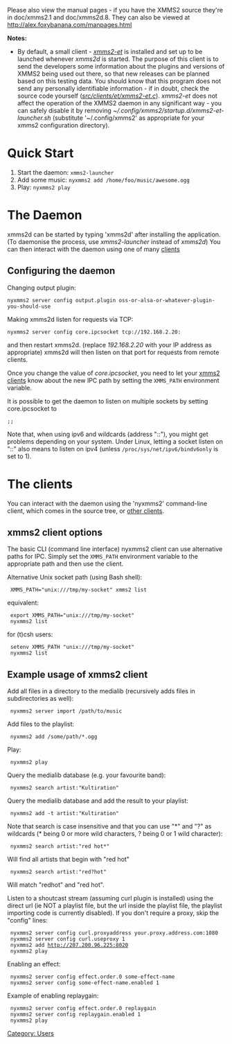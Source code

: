 Please also view the manual pages - if you have the XMMS2 source they're in doc/xmms2.1 and doc/xmms2d.8. They can also be viewed at http://alex.foxybanana.com/manpages.html

'''Notes:'''
* By default, a small client - ''[[ET | xmms2-et]]'' is installed and set up to be launched whenever ''xmms2d'' is started. The purpose of this client is to send the developers some information about the plugins and versions of XMMS2 being used out there, so that new releases can be planned based on this testing data. You should know that this program does not send any personally identifiable information - if in doubt, check the source code yourself (''[http://git.xmms.se/cgit.cgi/xmms2/xmms2-devel/tree/src/clients/et/xmms2-et.c src/clients/et/xmms2-et.c]''). ''xmms2-et'' does not affect the operation of the XMMS2 daemon in any significant way - you can safely disable it by removing ''~/.config/xmms2/startup.d/xmms2-et-launcher.sh'' (substitute '~/.config/xmms2' as appropriate for your xmms2 configuration directory).

= Quick Start =
# Start the daemon: <code>xmms2-launcher</code>
# Add some music: <code>nyxmms2 add /home/foo/music/awesome.ogg</code>
# Play: <code>nyxmms2 play</code>

= The Daemon =

xmms2d can be started by typing 'xmms2d' after installing the application. (To daemonise the process, use ''xmms2-launcher'' instead of ''xmms2d'') You can then interact with the daemon using one of many [[#The clients | clients]]

== Configuring the daemon ==
Changing output plugin:

 nyxmms2 server config output.plugin oss-or-alsa-or-whatever-plugin-you-should-use

Making xmms2d listen for requests via TCP:

 nyxmms2 server config core.ipcsocket tcp://192.168.2.20:<port> 

and then restart xmms2d. (replace ''192.168.2.20'' with your IP address as appropriate) xmms2d will then listen on that port for requests from remote clients.

Once you change the value of ''core.ipcsocket'', you need to let your [[XMMS2 Clients|xmms2 clients]] know about the new IPC path by setting the <code>XMMS_PATH</code> environment variable.

It is possible to get the daemon to listen on multiple sockets by setting core.ipcsocket to 

 <path>;<path>;<path>

Note that, when using ipv6 and wildcards (address "::"), you might get problems depending on your system. Under Linux, letting a socket listen on "::" also means to listen on ipv4 (unless <code>/proc/sys/net/ipv6/bindv6only</code> is set to 1).

= The clients =
You can interact with the daemon using the 'nyxmms2' command-line client, which comes in the source tree, or [[XMMS2_Clients | other clients]].

== xmms2 client options ==

The basic CLI (command line interface) nyxmms2 client can use alternative paths for IPC. Simply set the <code>XMMS_PATH</code> environment variable to the appropriate path and then use the client.

Alternative Unix socket path (using Bash shell):

  XMMS_PATH="unix:///tmp/my-socket" xmms2 list

equivalent:

  export XMMS_PATH="unix:///tmp/my-socket"
  nyxmms2 list

for (t)csh users:

  setenv XMMS_PATH "unix:///tmp/my-socket"
  nyxmms2 list

== Example usage of xmms2 client ==

Add all files in a directory to the medialib (recursively adds files in subdirectories as well):

  nyxmms2 server import /path/to/music

Add files to the playlist:

  nyxmms2 add /some/path/*.ogg

Play:

  nyxmms2 play

Query the medialib database (e.g. your favourite band):

  nyxmms2 search artist:"Kultiration"

Query the medialib database and add the result to your playlist:

  nyxmms2 add -t artist:"Kultiration"

Note that search is case insensitive and that you can use "*" and "?" as wildcards (* being 0 or more wild characters, ? being 0 or 1 wild character):

  nyxmms2 search artist:"red hot*"

Will find all artists that begin with "red hot"

  nyxmms2 search artist:"red?hot"

Will match "redhot" and "red hot".

Listen to a shoutcast stream (assuming curl plugin is installed) using the direct url (ie NOT a playlist file, but the url inside the playlist file, the playlist importing code is currently disabled). If you don't require a proxy, skip the "config" lines:

  nyxmms2 server config curl.proxyaddress your.proxy.address.com:1080
  nyxmms2 server config curl.useproxy 1
  nyxmms2 add http://207.200.96.225:8020
  nyxmms2 play

Enabling an effect:

  nyxmms2 server config effect.order.0 some-effect-name
  nyxmms2 server config some-effect-name.enabled 1

Example of enabling replaygain:

  nyxmms2 server config effect.order.0 replaygain
  nyxmms2 server config replaygain.enabled 1
  nyxmms2 play

[[Category: Users]]